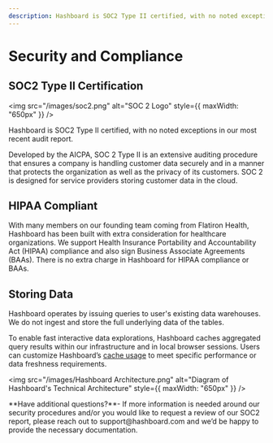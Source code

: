 ```yaml
---
description: Hashboard is SOC2 Type II certified, with no noted exceptions in our most recent audit report. We support Health Insurance Portability and Accountability Act (HIPAA) compliance and also sign Business Associate Agreements (BAAs). There is no extra charge in Hashboard for HIPAA compliance or BAAs.
---
```



# Security and Compliance

## SOC2 Type II Certification

<img src="/images/soc2.png" alt="SOC 2 Logo" style={{ maxWidth: "650px" }} />

Hashboard is SOC2 Type II certified, with no noted exceptions in our most recent audit report.

Developed by the AICPA, SOC 2 Type II is an extensive auditing procedure that ensures a company is handling customer data securely and in a manner that protects the organization as well as the privacy of its customers. SOC 2 is designed for service providers storing customer data in the cloud.

## HIPAA Compliant

With many members on our founding team coming from Flatiron Health, Hashboard has been built with extra consideration for healthcare organizations. We support Health Insurance Portability and Accountability Act (HIPAA) compliance and also sign Business Associate Agreements (BAAs). There is no extra charge in Hashboard for HIPAA compliance or BAAs.

## Storing Data

Hashboard operates by issuing queries to user's existing data warehouses. We do not ingest and store the full underlying data of the tables.

To enable fast interactive data explorations, Hashboard caches aggregated query results within our infrastructure and in local browser sessions. Users can customize Hashboard’s [cache usage](https://docs.hashboard.com/docs/data-modeling/caching) to meet specific performance or data freshness requirements.

<img
  src="/images/Hashboard Architecture.png"
  alt="Diagram of Hashboard's Technical Architecture"
  style={{ maxWidth: "650px" }}
/>

<Callout type="info">
  **Have additional questions?**- If more information is needed around our
  security procedures and/or you would like to request a review of our SOC2
  report, please reach out to support@hashboard.com and we’d be happy to provide
  the necessary documentation.
</Callout>
